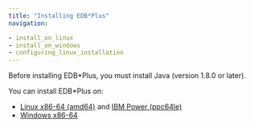 ```yaml
---
title: "Installing EDB*Plus"
navigation:

- install_on_linux
- install_on_windows
- configuring_linux_installation
---
```


Before installing EDB*Plus, you must install Java (version 1.8.0 or later).

You can install EDB*Plus on:

- [Linux x86-64 (amd64)](install_on_linux/x86_amd64) and [IBM Power (ppc64le)](install_on_linux/ibm_power_ppc64le)
- [Windows x86-64](install_on_windows)

